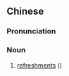 {{also|茶点}}
==Chinese==
{{zh-forms|s=茶点}}

===Pronunciation===
{{zh-pron
|m=chádiǎn
|cat=n
}}

===Noun===
{{zh-noun}}

# [[refreshment]]s ({{non-gloss definition|what one eats during tea time}})